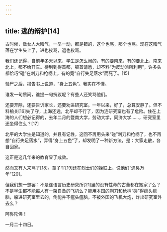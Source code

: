 ```yaml
---
---
---
```

title: 逃的辩护[14]
---




古时候，做女人大晦气，一举一动，都是错的，这个也骂，那个也骂。现在这晦气落在学生头上了，进也挨骂，退也挨骂。

我们还记得，自前年冬天以来，学生是怎么闹的，有的要南来，有的要北上，南来北上，都不给开车。待到到得首都，顿首请愿，却不料“为反动派所利用”，许多头都恰巧“碰”在刺刀和枪柄上，有的竟“自行失足落水”而死了。[15]

验尸之后，报告书上说道，“身上五色”。我实在不懂。

谁发一句质问，谁提一句抗议呢？有些人还笑骂他们。

还要开除，还要告诉家长，还要劝进研究室。一年以来，好了，总算安静了。但不料榆关[16]失了守，上海还远，北平却不行了，因为连研究室也有了危险。住在上海的人们想必记得的，去年二月的暨南大学，劳动大学，同济大学……，研究室里还坐得住么？[17]

北平的大学生是知道的，并且有记性，这回不再用头来“碰”刺刀和枪柄了，也不再想“自行失足落水”，弄得“身上五色”了，却发明了一种新方法，是：大家走散，各自回家。

这正是这几年来的教育显了成效。

然而又有人来骂了[18]。童子军[19]还在烈士们的挽联上，说他们“遗臭万年”[20]。

但我们想一想罢：不是连语言历史研究所[21]里的没有性命的古董都在搬家了么？不是学生都不能每人有一架自备的飞机么？能用本国的刺刀和枪柄“碰”得瘟头瘟脑，躲进研究室里去的，倒能并不瘟头瘟脑，不被外国的飞机大炮，炸出研究室外去么？

阿弥陀佛！

一月二十四日。